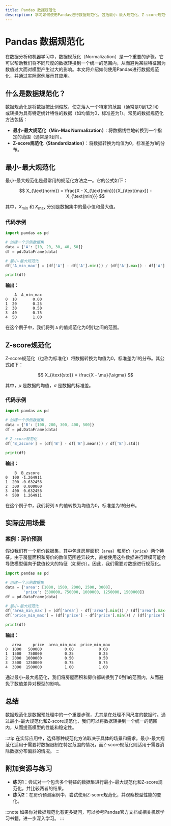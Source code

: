 ```yaml
---
title: Pandas 数据规范化
description: 学习如何使用Pandas进行数据规范化，包括最小-最大规范化、Z-score规范化等方法，以及它们在数据清洗中的应用。
---
```


# Pandas 数据规范化

在数据分析和机器学习中，数据规范化（Normalization）是一个重要的步骤。它可以帮助我们将不同尺度的数据转换到一个统一的范围内，从而避免某些特征因为数值过大而对模型产生过大的影响。本文将介绍如何使用Pandas进行数据规范化，并通过实际案例展示其应用。

## 什么是数据规范化？

数据规范化是将数据按比例缩放，使之落入一个特定的范围（通常是0到1之间）或转换为具有特定统计特性的数据（如均值为0，标准差为1）。常见的数据规范化方法包括：

- **最小-最大规范化（Min-Max Normalization）**：将数据线性地转换到一个指定的范围（通常是0到1）。
- **Z-score规范化（Standardization）**：将数据转换为均值为0，标准差为1的分布。

## 最小-最大规范化

最小-最大规范化是最常用的规范化方法之一。它的公式如下：

$$
X_{\text{norm}} = \frac{X - X_{\text{min}}}{X_{\text{max}} - X_{\text{min}}}
$$

其中，$X_{\text{min}}$ 和 $X_{\text{max}}$ 分别是数据集中的最小值和最大值。

### 代码示例

```python
import pandas as pd

# 创建一个示例数据集
data = {'A': [10, 20, 30, 40, 50]}
df = pd.DataFrame(data)

# 最小-最大规范化
df['A_min_max'] = (df['A'] - df['A'].min()) / (df['A'].max() - df['A'].min())

print(df)
```

**输出：**

```
    A  A_min_max
0  10       0.00
1  20       0.25
2  30       0.50
3  40       0.75
4  50       1.00
```

在这个例子中，我们将列 `A` 的值规范化为0到1之间的范围。

## Z-score规范化

Z-score规范化（也称为标准化）将数据转换为均值为0，标准差为1的分布。其公式如下：

$$
X_{\text{std}} = \frac{X - \mu}{\sigma}
$$

其中，$\mu$ 是数据的均值，$\sigma$ 是数据的标准差。

### 代码示例

```python
import pandas as pd

# 创建一个示例数据集
data = {'B': [100, 200, 300, 400, 500]}
df = pd.DataFrame(data)

# Z-score规范化
df['B_zscore'] = (df['B'] - df['B'].mean()) / df['B'].std()

print(df)
```

**输出：**

```
    B  B_zscore
0  100 -1.264911
1  200 -0.632456
2  300  0.000000
3  400  0.632456
4  500  1.264911
```

在这个例子中，我们将列 `B` 的值转换为均值为0，标准差为1的分布。

## 实际应用场景

### 案例：房价预测

假设我们有一个房价数据集，其中包含房屋面积（`area`）和房价（`price`）两个特征。由于房屋面积和房价的数值范围差异较大，直接使用这些数据进行建模可能会导致模型偏向于数值较大的特征（如房价）。因此，我们需要对数据进行规范化。

```python
import pandas as pd

# 创建一个示例数据集
data = {'area': [1000, 1500, 2000, 2500, 3000],
        'price': [500000, 750000, 1000000, 1250000, 1500000]}
df = pd.DataFrame(data)

# 最小-最大规范化
df['area_min_max'] = (df['area'] - df['area'].min()) / (df['area'].max() - df['area'].min())
df['price_min_max'] = (df['price'] - df['price'].min()) / (df['price'].max() - df['price'].min())

print(df)
```

**输出：**

```
   area     price  area_min_max  price_min_max
0  1000   500000          0.00           0.00
1  1500   750000          0.25           0.25
2  2000  1000000          0.50           0.50
3  2500  1250000          0.75           0.75
4  3000  1500000          1.00           1.00
```

通过最小-最大规范化，我们将房屋面积和房价都转换到了0到1的范围内，从而避免了数值差异对模型的影响。

## 总结

数据规范化是数据预处理中的一个重要步骤，尤其是在处理不同尺度的数据时。通过最小-最大规范化和Z-score规范化，我们可以将数据转换到一个统一的范围内，从而提高模型的性能和稳定性。

:::tip
在实际应用中，选择哪种规范化方法取决于具体的场景和需求。最小-最大规范化适用于需要将数据限制在特定范围的情况，而Z-score规范化则适用于需要消除数据分布偏斜的情况。
:::

## 附加资源与练习

- **练习1**：尝试对一个包含多个特征的数据集进行最小-最大规范化和Z-score规范化，并比较两者的结果。
- **练习2**：在房价预测案例中，尝试使用Z-score规范化，并观察模型性能的变化。

:::note
如果你对数据规范化有更多疑问，可以参考Pandas官方文档或相关机器学习书籍，进一步深入学习。
:::